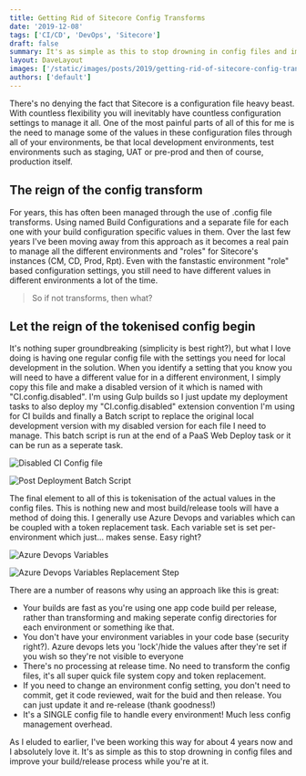 ```yaml
---
title: Getting Rid of Sitecore Config Transforms
date: '2019-12-08'
tags: ['CI/CD', 'DevOps', 'Sitecore']
draft: false
summary: It's as simple as this to stop drowning in config files and improve your build/release process while you're at it.
layout: DaveLayout
images: ['/static/images/posts/2019/getting-rid-of-sitecore-config-transforms/drowning_in_documents.png']
authors: ['default']
---
```


There's no denying the fact that Sitecore is a configuration file heavy beast. With countless flexibility you will inevitably have countless configuration settings to manage it all.  One of the most painful parts of all of this for me is the need to manage some of the values in these configuration files through all of your environments, be that local development environments, test environments such as staging, UAT or pre-prod and then of course, production itself.

## The reign of the config transform
For years, this has often been managed through the use of .config file transforms. Using named Build Configurations and a separate file for each one with your build configuration specific values in them. Over the last few years I've been moving away from this approach as it becomes a real pain to manage all the different environments and "roles" for Sitecore's instances (CM, CD, Prod, Rpt). Even with the fanstastic environment "role" based configuration settings, you still need to have different values in different environments a lot of the time.

> So if not transforms, then what?

## Let the reign of the tokenised config begin

It's nothing super groundbreaking (simplicity is best right?), but what I love doing is having one regular config file with the settings you need for local development in the solution. When you identify a setting that you know you will need to have a different value for in a different environment, I simply copy this file and make a disabled version of it which is named with "CI.config.disabled". I'm using Gulp builds so I just update my deployment tasks to also deploy my "CI.config.disabled" extension convention I'm using  for CI builds and finally a Batch script to replace the original local development version with my disabled version for each file I need to manage. This batch script is run at the end of a PaaS Web Deploy task or it can be run as a seperate task.

![Disabled CI Config file](/static/images/posts/2019/getting-rid-of-sitecore-config-transforms/image-1.png "Disabled CI Config File example")

![Post Deployment Batch Script](/static/images/posts/2019/getting-rid-of-sitecore-config-transforms/image.png "Post Deployment Batch Script")

The final element to all of this is tokenisation of the actual values in the config files. This is nothing new and most build/release tools will have a method of doing this. I generally use Azure Devops and variables which can be coupled with a token replacement task. Each variable set is set per-environment which just... makes sense. Easy right?

![Azure Devops Variables](/static/images/posts/2019/getting-rid-of-sitecore-config-transforms/image-2.png "Azure Devops Variables")

![Azure Devops Variables Replacement Step](/static/images/posts/2019/getting-rid-of-sitecore-config-transforms/image-4.png "Azure Devops Variables Replacement Step")

There are a number of reasons why using an approach like this is great:

- Your builds are fast as you're using one app code build per release, rather than transforming and making seperate config directories for each environment or something ike that.
- You don't have your environment variables in your code base (security right?). Azure devops lets you 'lock'/hide the values after they're set if you wish so they're not visible to everyone
- There's no processing at release time. No need to transform the config files, it's all super quick file system copy and token replacement.
- If you need to change an environment config setting, you don't need to commit, get it code reviewed, wait for the buid and then release. You can just update it and re-release (thank goodness!)
- It's a SINGLE config file to handle every environment! Much less config management overhead.

As I eluded to earlier, I've been working this way for about 4 years now and I absolutely love it. It's as simple as this to stop drowning in config files and improve your build/release process while you're at it.